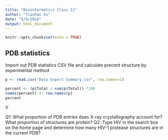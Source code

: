 ```yaml
---
title: "Bioinformatics Class 11"
author: "Tianhan Xu"
date: "5/9/2018"
output: html_document
---
```


```r
knitr::opts_chunk$set(echo = TRUE)
```

## PDB statistics

Import out PDB statistics CSV file and calculate precent structure by experimental method
```r
p <- read.csv("Data Export Summary.csv", row.names=1)
```

```r
percent <- (p$Total / sum(p$Total)) *100
names(percent) <- row.names(p)
percent
```

V

Q1: What proportion of PDB entries does X-ray crystallography account for? What proportion of
structures are protein?
Q2: Type HIV in the search box on the home page and determine how many HIV-1 protease
structures are in the current PDB?